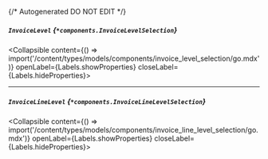 {/* Autogenerated DO NOT EDIT  */}

##### `InvoiceLevel` *{`*components.InvoiceLevelSelection`}*
<Collapsible content={() => import('/content/types/models/components/invoice_level_selection/go.mdx')} openLabel={Labels.showProperties} closeLabel={Labels.hideProperties}>
</Collapsible>

---
##### `InvoiceLineLevel` *{`*components.InvoiceLineLevelSelection`}*
<Collapsible content={() => import('/content/types/models/components/invoice_line_level_selection/go.mdx')} openLabel={Labels.showProperties} closeLabel={Labels.hideProperties}>
</Collapsible>


